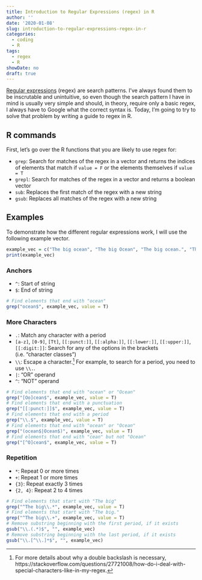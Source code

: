 ```yaml
---
title: Introduction to Regular Expressions (regex) in R
author: ''
date: '2020-01-08'
slug: introduction-to-regular-expressions-regex-in-r
categories:
  - coding
  - R
tags:
  - regex
  - R
showDate: no
draft: true
---
```


[Regular expressions](https://en.wikipedia.org/wiki/Regular_expression) (regex) are search patterns. I've always found them to be inscrutable and unintuitive, so even though the search pattern I have in mind is usually very simple and should, in theory, require only a basic regex, I always have to Google what the correct syntax is. Today, I'm going to try to solve that problem by writing a guide to regex in R.

## R commands

First, let's go over the R functions that you are likely to use regex for:

* `grep`: Search for matches of the regex in a vector and returns the indices of elements that match if `value = F` or the elements themselves if `value = T`
* `grepl`: Search for matches of the regex in a vector and returns a boolean vector
* `sub`: Replaces the first match of the regex with a new string
* `gsub`: Replaces all matches of the regex with a new string


## Examples

To demonstrate how the different regular expressions work, I will use the following example vector.

```r
example_vec = c("The big ocean", "The big Ocean", "The big ocean.", "The big. ocean!", "The big.. ocean!")
print(example_vec)
```

### Anchors

* `^`: Start of string
* `$`: End of string

```r
# Find elements that end with "ocean"
grep("ocean$", example_vec, value = T)
```

### More Characters

* `.`: Match any character with a period
* `[a-z]`, `[0-9]`, `[Tt]`, `[[:punct:]]`, `[[:alpha:]]`, `[[:lower:]]`, `[[:upper:]]`,`[[:digit:]]`: Search for any of the options in the brackets (i.e. "character classes")
* `\\`: Escape a character.^[For more details about why a double backslash is necessary, https://stackoverflow.com/questions/27721008/how-do-i-deal-with-special-characters-like-in-my-regex.] For example, to search for a period, you need to use `\\.`.
* `|`: "OR" operand
* `^`: "NOT" operand

```r
# Find elements that end with "ocean" or "Ocean"
grep("[Oo]cean$", example_vec, value = T)
# Find elements that end with a punctuation
grep("[[:punct:]]$", example_vec, value = T)
# Find elements that end with a period
grep("\\.$", example_vec, value = T)
# Find elements that end with "ocean" or "Ocean"
grep("(ocean$|Ocean$)", example_vec, value = T)
# Find elements that end with "cean" but not "Ocean"
grep("[^O]cean$", example_vec, value = T)
```

### Repetition

* `*`: Repeat 0 or more times
* `+`: Repeat 1 or more times
* `{3}`: Repeat exactly 3 times
* `{2, 4}`: Repeat 2 to 4 times

```r
# Find elements that start with "The big"
grep("^The big\\.*", example_vec, value = T)
# Find elements that start with "The big."
grep("^The big\\.+", example_vec, value = T)
# Remove substring beginning with the first period, if it exists
gsub("\\.(.*)$", "", example_vec)
# Remove substring beginning with the last period, if it exists
gsub("\\.[^\\.]*$", "", example_vec)
```


